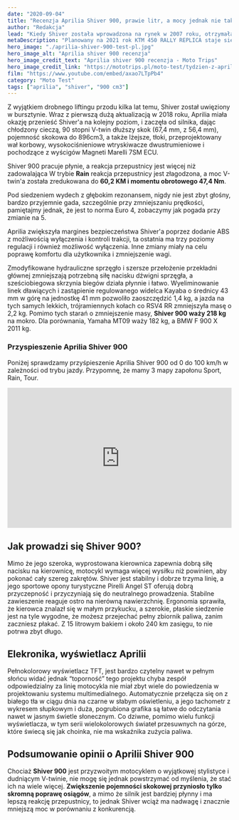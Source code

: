 ```yaml
---
date: "2020-09-04"
title: "Recenzja Aprilia Shiver 900, prawie litr, a mocy jednak nie tak dużo"
author: "Redakcja"
lead: "Kiedy Shiver została wprowadzona na rynek w 2007 roku, otrzymała wyróżnienie jako jeden z pierwszych motocykli Aprilia, które pojawiły się w fabryce w Noale we Włoszech, z silnikiem zaprojektowanym i zbudowanym we własnym zakresie, a nie przez Rotax. Dzięki śmiałej, geometrycznej stylistyce i zastosowaniu przepustnicy z wieloma trybami pracy silnika, naked średniej wagi był jak motocykl z przyszłości."
metaDescription: "Planowany na 2021 rok KTM 450 RALLY REPLICA staje się najbardziej pożądaną maszyną rajdową na rynku"
hero_image: "./aprilia-shiver-900-test-pl.jpg"
hero_image_alt: "Aprilia shiver 900 recenzja"
hero_image_credit_text: "Aprilia shiver 900 recenzja - Moto Trips"
hero_image_credit_link: "https://mototrips.pl/moto-test/tydzien-z-aprilia-shiver-900"
film: "https://www.youtube.com/embed/axao7LTpPb4"
category: "Moto Test"
tags: ["aprilia", "shiver", "900 cm3"]
---
```


Z wyjątkiem drobnego liftingu przodu kilka lat temu, Shiver został uwięziony w bursztynie. Wraz z pierwszą dużą aktualizacją w 2018 roku, Aprilia miała okazję przenieść Shiver'a na kolejny poziom, i zaczęła od silnika, dając chłodzony cieczą, 90 stopni V-twin dłuższy skok (67,4 mm, z 56,4 mm), pojemność skokowa do 896cm3, a także lżejsze, tłoki, przeprojektowany wał korbowy, wysokociśnieniowe wtryskiwacze dwustrumieniowe i pochodzące z wyścigów Magneti Marelli 7SM ECU.

Shiver 900 pracuje płynie, a reakcja przepustnicy jest więcej niż zadowalająca W trybie **Rain** reakcja przepustnicy jest złagodzona, a moc V-twin'a została zredukowana do **60,2 KM i momentu obrotowego 47,4 Nm**.

Pod siedzeniem wydech z głębokim rezonansem, nigdy nie jest zbyt głośny, bardzo przyjemnie gada, szczególnie przy zmniejszaniu prędkości, pamiętajmy jednak, że jest to norma Euro 4, zobaczymy jak pogada przy zmianie na 5.

Aprilia zwiększyła margines bezpieczeństwa Shiver'a poprzez dodanie ABS z możliwością wyłączenia i kontroli trakcji, ta ostatnia ma trzy poziomy regulacji i również możliwość wyłączenia. Inne zmiany miały na celu poprawę komfortu dla użytkownika i zmniejszenie wagi.

Zmodyfikowane hydrauliczne sprzęgło i szersze przełożenie przekładni głównej zmniejszają potrzebną siłę nacisku dźwigni sprzęgła, a sześciobiegowa skrzynia biegów działa płynnie i łatwo. Wyeliminowanie linek dławiących i zastąpienie regulowanego widelca Kayaba o średnicy 43 mm w górę na jednostkę 41 mm pozwoliło zaoszczędzić 1,4 kg, a jazda na tych samych lekkich, trójramiennych kołach co RSV4 RR zmniejszyła masę o 2,2 kg. Pomimo tych starań o zmniejszenie masy, **Shiver 900 waży 218 kg** na mokro. Dla porównania, Yamaha MT09 waży 182 kg, a BMW F 900 X 2011 kg.

### Przyspieszenie Aprilia Shiver 900
Poniżej sprawdzamy przyśpieszenie Aprilia Shiver 900 od 0 do 100 km/h w zależności od trybu jazdy. Przypomnę, że mamy 3 mapy zapołonu Sport, Rain, Tour.
<iframe width="100%" height="315" src="https://www.youtube.com/embed/HjLV_FnjkcU" title="YouTube video player" frameborder="0" allow="accelerometer; autoplay; clipboard-write; encrypted-media; gyroscope; picture-in-picture" allowfullscreen></iframe>

## Jak prowadzi się Shiver 900?
Mimo że jego szeroka, wyprostowana kierownica zapewnia dobrą siłę nacisku na kierownicę, motocykl wymaga więcej wysiłku niż powinien, aby pokonać cały szereg zakrętów. Shiver jest stabilny i dobrze trzyma linię, a jego sportowe opony turystyczne Pirelli Angel ST oferują dobrą przyczepność i przyczyniają się do neutralnego prowadzenia. Stabilne zawieszenie reaguje ostro na nierówną nawierzchnię. Ergonomia sprawiła, że kierowca znalazł się w małym przykucku, a szerokie, płaskie siedzenie jest na tyle wygodne, że możesz przejechać pełny zbiornik paliwa, zanim zaczniesz płakać. Z 15 litrowym bakiem i około 240 km zasięgu, to nie potrwa zbyt długo.

## Elekronika, wyświetlacz Aprilii
Pełnokolorowy wyświetlacz TFT, jest bardzo czytelny nawet w pełnym słońcu widać jednak “toporność” tego projektu chyba zespół odpowiedzialny za linię motocykla nie miał zbyt wiele do powiedzenia w projektowaniu systemu multimedialnego. Automatycznie przełącza się on z białego tła w ciągu dnia na czarne w słabym oświetleniu, a jego tachometr z wykresem słupkowym i duża, pogrubiona grafika są łatwe do odczytania nawet w jasnym świetle słonecznym. Co dziwne, pomimo wielu funkcji wyświetlacza, w tym serii wielokolorowych świateł przesuwnych na górze, które świecą się jak choinka, nie ma wskaźnika zużycia paliwa.

## Podsumowanie opinii o Aprilii Shiver 900
Chociaż **Shiver 900** jest przyzwoitym motocyklem o wyjątkowej stylistyce i dudniącym V-twinie, nie mogę się jednak powstrzymać od myślenia, że stać ich na wiele więcej. **Zwiększenie pojemności skokowej przyniosło tylko skromną poprawę osiągów**, a mimo że silnik jest bardziej płynny i ma lepszą reakcję przepustnicy, to jednak Shiver wciąż ma nadwagę i znacznie mniejszą moc w porównaniu z konkurencją.